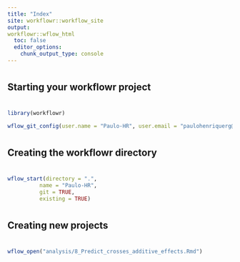 ```yaml
---
title: "Index"
site: workflowr::workflow_site
output:
workflowr::wflow_html
  toc: false
  editor_options:
    chunk_output_type: console
---
```

####################################
#
## Starting your workflowr project
#
####################################
```r
library(workflowr)

wflow_git_config(user.name = "Paulo-HR", user.email = "paulohenriquerg@hotmail.com",overwrite = TRUE)
```
######################################
#
## Creating the workflowr directory
#
######################################
```r
wflow_start(directory = ".",
          name = "Paulo-HR",
          git = TRUE,
          existing = TRUE)
```
##########################
#
## Creating new projects
#
##########################
```r
wflow_open("analysis/8_Predict_crosses_additive_effects.Rmd")
```
